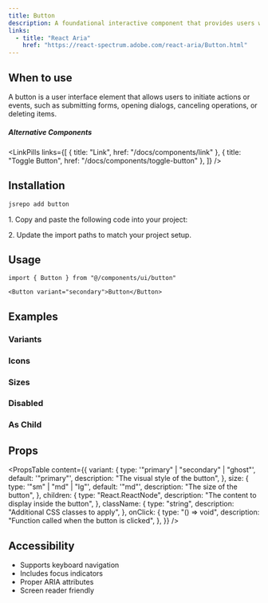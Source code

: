 ```yaml
---
title: Button
description: A foundational interactive component that provides users with a clear way to trigger actions and navigate through interfaces.
links:
  - title: "React Aria"
    href: "https://react-spectrum.adobe.com/react-aria/Button.html"
---
```


<ComponentPreview component="button" example="demo" />

## When to use

A button is a user interface element that allows users to initiate actions or events, such as submitting forms, opening dialogs, canceling operations, or deleting items.

##### Alternative Components

<LinkPills
  links={[
    { title: "Link", href: "/docs/components/link" },
    { title: "Toggle Button", href: "/docs/components/toggle-button" },
  ]}
/>

## Installation

<CodeTabs>

<CodeTabsContent id="cli">

```bash
jsrepo add button
```

</CodeTabsContent>

<CodeTabsContent id="manual">

<Steps>

<Step>1. Copy and paste the following code into your project:</Step>

<SourceCode src="ui/button/index" filename="components/ui/button/index.tsx" />

<SourceCode
  src="ui/button/variants"
  filename="components/ui/button/variants.tsx"
/>

<SourceCode src="ui/button/types" filename="components/ui/button/types.ts" />

<Step>2. Update the import paths to match your project setup.</Step>

</Steps>

</CodeTabsContent>

</CodeTabs>

## Usage

```tsx
import { Button } from "@/components/ui/button"
```

```tsx
<Button variant="secondary">Button</Button>
```

## Examples

### Variants

<ComponentPreview component="button" example="variants" />

### Icons

<ComponentPreview component="button" example="icon" />

### Sizes

<ComponentPreview component="button" example="sizes" />

### Disabled

<ComponentPreview component="button" example="disabled" />

### As Child

<ComponentPreview component="button" example="as-child" />

## Props

<PropsTable
  content={{
    variant: {
      type: '"primary" | "secondary" | "ghost"',
      default: '"primary"',
      description: "The visual style of the button",
    },
    size: {
      type: '"sm" | "md" | "lg"',
      default: '"md"',
      description: "The size of the button",
    },
    children: {
      type: "React.ReactNode",
      description: "The content to display inside the button",
    },
    className: {
      type: "string",
      description: "Additional CSS classes to apply",
    },
    onClick: {
      type: "() => void",
      description: "Function called when the button is clicked",
    },
  }}
/>

## Accessibility

- Supports keyboard navigation
- Includes focus indicators
- Proper ARIA attributes
- Screen reader friendly
